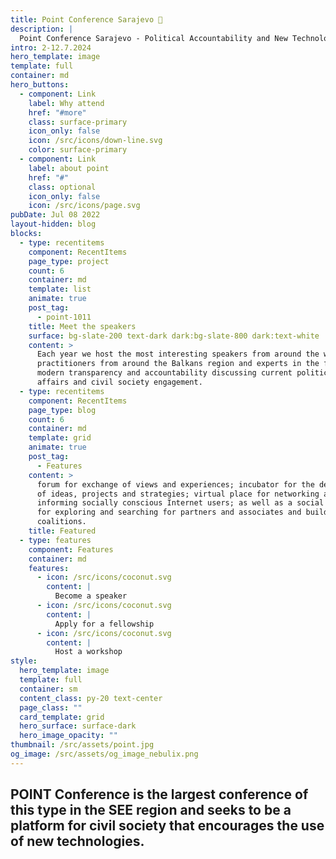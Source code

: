```yaml
---
title: Point Conference Sarajevo 🚀
description: |
  Point Conference Sarajevo - Political Accountability and New Technologies
intro: 2-12.7.2024
hero_template: image
template: full
container: md
hero_buttons:
  - component: Link
    label: Why attend
    href: "#more"
    class: surface-primary
    icon_only: false
    icon: /src/icons/down-line.svg
    color: surface-primary
  - component: Link
    label: about point
    href: "#"
    class: optional
    icon_only: false
    icon: /src/icons/page.svg
pubDate: Jul 08 2022
layout-hidden: blog
blocks:
  - type: recentitems
    component: RecentItems
    page_type: project
    count: 6
    container: md
    template: list
    animate: true
    post_tag:
      - point-1011
    title: Meet the speakers
    surface: bg-slate-200 text-dark dark:bg-slate-800 dark:text-white
    content: >
      Each year we host the most interesting speakers from around the world,
      practitioners from around the Balkans region and experts in the field of
      modern transparency and accountability discussing current political
      affairs and civil society engagement.
  - type: recentitems
    component: RecentItems
    page_type: blog
    count: 6
    container: md
    template: grid
    animate: true
    post_tag:
      - Features
    content: >
      forum for exchange of views and experiences; incubator for the development
      of ideas, projects and strategies; virtual place for networking and
      informing socially conscious Internet users; as well as a social network
      for exploring and searching for partners and associates and building
      coalitions.
    title: Featured
  - type: features
    component: Features
    container: md
    features:
      - icon: /src/icons/coconut.svg
        content: |
          Become a speaker
      - icon: /src/icons/coconut.svg
        content: |
          Apply for a fellowship
      - icon: /src/icons/coconut.svg
        content: |
          Host a workshop
style:
  hero_template: image
  template: full
  container: sm
  content_class: py-20 text-center
  page_class: ""
  card_template: grid
  hero_surface: surface-dark
  hero_image_opacity: ""
thumbnail: /src/assets/point.jpg
og_image: /src/assets/og_image_nebulix.png
---
```

## POINT Conference is the largest conference of this type in the SEE region and seeks to be a platform for civil society that encourages the use of new technologies.




